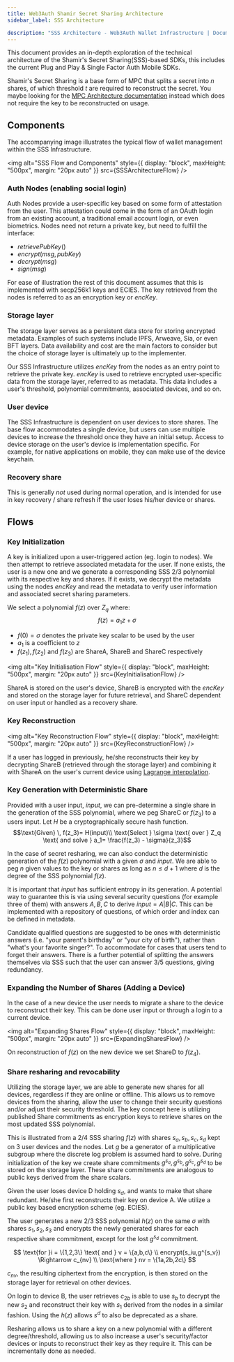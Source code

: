 ```yaml
---
title: Web3Auth Shamir Secret Sharing Architecture
sidebar_label: SSS Architecture

description: "SSS Architecture - Web3Auth Wallet Infrastructure | Documentation - Web3Auth"
---
```



This document provides an in-depth exploration of the technical architecture of the Shamir's Secret
Sharing(SSS)-based SDKs, this includes the current Plug and Play & Single Factor Auth Mobile SDKs.

Shamir's Secret Sharing is a base form of MPC that splits a secret into $n$ shares, of which
threshold $t$ are required to reconstruct the secret. You maybe looking for the
[MPC Architecture documentation](/infrastructure/mpc-architecture/) instead which does not require
the key to be reconstructed on usage.

## Components

The accompanying image illustrates the typical flow of wallet management within the SSS
Infrastructure.

<img
  alt="SSS Flow and Components"
  style={{ display: "block", maxHeight: "500px", margin: "20px auto" }}
  src={SSSArchitectureFlow}
/>

### Auth Nodes (enabling social login)

Auth Nodes provide a user-specific key based on some form of attestation from the user. This
attestation could come in the form of an OAuth login from an existing account, a traditional email
account login, or even biometrics. Nodes need not return a private key, but need to fulfill the
interface:

- $retrievePubKey()$
- $encrypt(msg, pubKey)$
- $decrypt(msg)$
- $sign(msg)$

For ease of illustration the rest of this document assumes that this is implemented with secp256k1
keys and ECIES. The key retrieved from the nodes is referred to as an encryption key or $encKey$.

### Storage layer

The storage layer serves as a persistent data store for storing encrypted metadata. Examples of such
systems include IPFS, Arweave, Sia, or even BFT layers. Data availability and cost are the main
factors to consider but the choice of storage layer is ultimately up to the implementer.

Our SSS Infrastructure utilizes $encKey$ from the nodes as an entry point to retrieve the private
key. $encKey$ is used to retrieve encrypted user-specific data from the storage layer, referred to
as metadata. This data includes a user's threshold, polynomial commitments, associated devices, and
so on.

### User device

The SSS Infrastructure is dependent on user devices to store shares. The base flow accommodates a
single device, but users can use multiple devices to increase the threshold once they have an
initial setup. Access to device storage on the user's device is implementation specific. For
example, for native applications on mobile, they can make use of the device keychain.

### Recovery share

This is generally _not_ used during normal operation, and is intended for use in key recovery /
share refresh if the user loses his/her device or shares.

## Flows

### Key Initialization

A key is initialized upon a user-triggered action (eg. login to nodes). We then attempt to retrieve
associated metadata for the user. If none exists, the user is a new one and we generate a
corresponding SSS 2/3 polynomial with its respective key and shares. If it exists, we decrypt the
metadata using the nodes $encKey$ and read the metadata to verify user information and associated
secret sharing parameters.

We select a polynomial $f(z)$ over $Z_q$ where: $$f(z) = a_1z + \sigma$$

- $f(0) = \sigma$ denotes the private key scalar to be used by the user
- $a_1$ is a coefficient to $z$
- $f(z_1),f(z_2)$ and $f(z_3)$ are ShareA, ShareB and ShareC respectively

<img
  alt="Key Initialisation Flow"
  style={{ display: "block", maxHeight: "500px", margin: "20px auto" }}
  src={KeyInitialisationFlow}
/>

ShareA is stored on the user's device, ShareB is encrypted with the $encKey$ and stored on the
storage layer for future retrieval, and ShareC dependent on user input or handled as a recovery
share.

### Key Reconstruction

<img
  alt="Key Reconstruction Flow"
  style={{ display: "block", maxHeight: "500px", margin: "20px auto" }}
  src={KeyReconstructionFlow}
/>

If a user has logged in previously, he/she reconstructs their key by decrypting ShareB (retrieved
through the storage layer) and combining it with ShareA on the user's current device using
[Lagrange interpolation](https://brilliant.org/wiki/lagrange-interpolation/#:~:text=Lagrange%20Interpolation,proof%20of%20the%20theorem%20below).

### Key Generation with Deterministic Share

Provided with a user input, $input$, we can pre-determine a single share in the generation of the
SSS polynomial, where we peg ShareC or $f(z_3)$ to a users input. Let $H$ be a cryptographically
secure hash function.
$$\text{Given} \, f(z_3)= H(input)\\ \text{Select } \sigma \text{ over } Z_q \text{ and solve } a_1= \frac{f(z_3) - \sigma}{z_3}$$

In the case of secret resharing, we can also conduct the deterministic generation of the $f(z)$
polynomial with a given $\sigma$ and $input$. We are able to peg $n$ given values to the key or
shares as long as $n\le d + 1$ where $d$ is the degree of the SSS polynomial $f(z)$.

It is important that $input$ has sufficient entropy in its generation. A potential way to guarantee
this is via using several security questions (for example three of them) with answers $A,B,C$ to
derive $input = A|B|C$. This can be implemented with a repository of questions, of which order and
index can be defined in metadata.

Candidate qualified questions are suggested to be ones with deterministic answers (i.e. "your
parent's birthday" or "your city of birth"), rather than "what's your favorite singer?". To
accommodate for cases that users tend to forget their answers. There is a further potential of
splitting the answers themselves via SSS such that the user can answer 3/5 questions, giving
redundancy.

### Expanding the Number of Shares (Adding a Device)

In the case of a new device the user needs to migrate a share to the device to reconstruct their
key. This can be done user input or through a login to a current device.

<img
  alt="Expanding Shares Flow"
  style={{ display: "block", maxHeight: "500px", margin: "20px auto" }}
  src={ExpandingSharesFlow}
/>

On reconstruction of $f(z)$ on the new device we set ShareD to $f(z_4)$.

### Share resharing and revocability

Utilizing the storage layer, we are able to generate new shares for all devices, regardless if they
are online or offline. This allows us to remove devices from the sharing, allow the user to change
their security questions and/or adjust their security threshold. The key concept here is utilizing
published Share commitments as encryption keys to retrieve shares on the most updated SSS
polynomial.

This is illustrated from a 2/4 SSS sharing $f(z)$ with shares $s_a, s_b, s_c, s_d$ kept on 3 user
devices and the nodes. Let $g$ be a generator of a multiplicative subgroup where the discrete log
problem is assumed hard to solve. During initialization of the key we create share commitments
$g^{s_a}, g^{s_b}, g^{s_c}, g^{s_d}$ to be stored on the storage layer. These share commitments are
analogous to public keys derived from the share scalars.

Given the user loses device D holding $s_d$, and wants to make that share redundant. He/she first
reconstructs their key on device A. We utilize a public key based encryption scheme (eg. ECIES).

The user generates a new 2/3 SSS polynomial $h(z)$ on the same $\sigma$ with shares $s_1, s_2, s_3$
and encrypts the newly generated shares for each respective share commitment, except for the lost
$g^{s_d}$ commitment.

$$
\text{for }i = \{1,2,3\}  \text{ and } v = \{a,b,c\} \\   encrypt(s_iu,g^{s_v}) \Rightarrow c_{nv} \\
\text{where } nv = \{1a,2b,2c\}
$$

$c_{nv}$, the resulting ciphertext from the encryption, is then stored on the storage layer for
retrieval on other devices.

On login to device B, the user retrieves $c_{2b}$ is able to use $s_b$ to decrypt the new $s_2$ and
reconstruct their key with $s_1$ derived from the nodes in a similar fashion. Using the $h(z)$
allows $s^d$ to also be deprecated as a share.

Resharing allows us to share a key on a new polynomial with a different degree/threshold, allowing
us to also increase a user's security/factor devices or inputs to reconstruct their key as they
require it. This can be incrementally done as needed.
